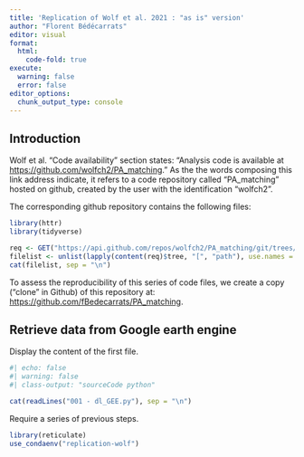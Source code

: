 ```yaml
---
title: 'Replication of Wolf et al. 2021 : "as is" version'
author: "Florent Bédécarrats"
editor: visual
format:
  html: 
    code-fold: true
execute:
  warning: false
  error: false
editor_options: 
  chunk_output_type: console
---
```


## Introduction

Wolf et al. "Code availability" section states: "Analysis code is available at <https://github.com/wolfch2/PA_matching>." As the the words composing this link address indicate, it refers to a code repository called "PA_matching" hosted on github, created by the user with the identification "wolfch2".

The corresponding github repository contains the following files:

```r
library(httr)
library(tidyverse)

req <- GET("https://api.github.com/repos/wolfch2/PA_matching/git/trees/master?recursive=1")
filelist <- unlist(lapply(content(req)$tree, "[", "path"), use.names = F)
cat(filelist, sep = "\n")
```

To assess the reproducibility of this series of code files, we create a copy ("clone" in Github) of this repository at: [https://github.com/fBedecarrats/PA_matching](https://github.com/fBedecarrats/PA_matching).

## Retrieve data from Google earth engine

Display the content of the first file.

::: {.callout-code collapse="true"}

```r
#| echo: false
#| warning: false
#| class-output: "sourceCode python"

cat(readLines("001 - dl_GEE.py"), sep = "\n")
```
:::

Require a series of previous steps.

```r
library(reticulate)
use_condaenv("replication-wolf")

```

